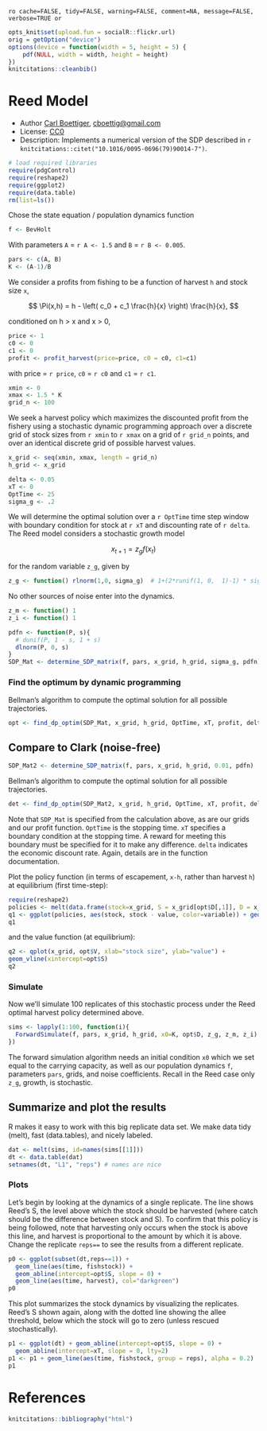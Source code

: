 `ro cache=FALSE, tidy=FALSE, warning=FALSE, comment=NA, message=FALSE, verbose=TRUE or`

``` r
opts_knit$set(upload.fun = socialR::flickr.url)
orig = getOption("device")
options(device = function(width = 5, height = 5) {
    pdf(NULL, width = width, height = height)
})
knitcitations::cleanbib()
````

# Reed Model

 * Author [Carl Boettiger](http://carlboettiger.info), <cboettig@gmail.com>
 * License: [CC0](http://creativecommons.org/publicdomain/zero/1.0/)
 * Description:  Implements a numerical version of the SDP described in `r knitcitations::citet("10.1016/0095-0696(79)90014-7")`.

``` r
# load required libraries
require(pdgControl)
require(reshape2)
require(ggplot2)
require(data.table)
rm(list=ls())
````


Chose the state equation / population dynamics function

``` r
f <- BevHolt 
````

With parameters `A` = `r A <- 1.5` and `B` = `r B <- 0.005`.

``` r
pars <- c(A, B)
K <- (A-1)/B
````

We consider a profits from fishing to be a function of harvest `h` and stock size `x`,  

<div> $$ \Pi(x,h) = h - \left( c_0  + c_1 \frac{h}{x} \right) \frac{h}{x}, $$ </div> 

conditioned on h > x and x > 0,

``` r
price <- 1
c0 <- 0
c1 <- 0
profit <- profit_harvest(price=price, c0 = c0, c1=c1) 
````

with price = `r price`, `c0` = `r c0` and `c1` = `r c1`. 


``` r
xmin <- 0
xmax <- 1.5 * K
grid_n <- 100
````

We seek a harvest policy which maximizes the discounted profit from the fishery using a stochastic dynamic programming approach over a discrete grid of stock sizes from `r xmin` to `r xmax` on a grid of `r grid_n` points, and over an identical discrete grid of possible harvest values.  


``` r
x_grid <- seq(xmin, xmax, length = grid_n)  
h_grid <- x_grid  
````


``` r
delta <- 0.05
xT <- 0
OptTime <- 25
sigma_g <- .2
````

We will determine the optimal solution over a `r OptTime` time step window with boundary condition for stock at `r xT` and discounting rate of `r delta`.  The Reed model considers a stochastic growth model 

<div> $$ x_{t+1} = z_g f(x_t) $$ </div> 

for the random variable `z_g`, given by 

``` r
z_g <- function() rlnorm(1,0, sigma_g)  # 1+(2*runif(1, 0,  1)-1) * sigma_g
````

No other sources of noise enter into the dynamics.  

``` r
z_m <- function() 1
z_i <- function() 1
````



``` r
pdfn <- function(P, s){
  # dunif(P, 1 - s, 1 + s)
  dlnorm(P, 0, s)
}
SDP_Mat <- determine_SDP_matrix(f, pars, x_grid, h_grid, sigma_g, pdfn)
````

### Find the optimum by dynamic programming

Bellman's algorithm to compute the optimal solution for all possible trajectories.

``` r
opt <- find_dp_optim(SDP_Mat, x_grid, h_grid, OptTime, xT, profit, delta, reward=0)
````


## Compare to Clark (noise-free)

``` r
SDP_Mat2 <- determine_SDP_matrix(f, pars, x_grid, h_grid, 0.01, pdfn)
````

Bellman's algorithm to compute the optimal solution for all possible trajectories.

``` r
det <- find_dp_optim(SDP_Mat2, x_grid, h_grid, OptTime, xT, profit, delta, reward=0)
````



Note that `SDP_Mat` is specified from the calculation above, as are our grids and our profit function. `OptTime` is the stopping time.  `xT` specifies a boundary condition at the stopping time. A reward for meeting this boundary must be specified for it to make any difference.  `delta` indicates the economic discount rate. Again, details are in the function documentation.   


Plot the policy function (in terms of escapement, `x-h`, rather than harvest `h`) at equilibrium (first time-step):

``` r
require(reshape2)
policies <- melt(data.frame(stock=x_grid, S = x_grid[opt$D[,1]], D = x_grid[det$D[,1]]), id="stock")
q1 <- ggplot(policies, aes(stock, stock - value, color=variable)) + geom_point() + xlab("stock size") + ylab("escapement") 
q1
````

and the value function (at equilibrium):

``` r
q2 <- qplot(x_grid, opt$V, xlab="stock size", ylab="value") + 
geom_vline(xintercept=opt$S)
q2
````





### Simulate 
Now we'll simulate 100 replicates of this stochastic process under the Reed optimal harvest policy determined above.

``` r
sims <- lapply(1:100, function(i){
  ForwardSimulate(f, pars, x_grid, h_grid, x0=K, opt$D, z_g, z_m, z_i)
})
````

The forward simulation algorithm needs an initial condition `x0` which we set equal to the carrying capacity, as well as our population dynamics `f`, parameters `pars`, grids, and noise coefficients.  Recall in the Reed case only `z_g`, growth, is stochastic.  


## Summarize and plot the results                                                   

R makes it easy to work with this big replicate data set.  We make data tidy (melt), fast (data.tables), and nicely labeled.

``` r
dat <- melt(sims, id=names(sims[[1]]))  
dt <- data.table(dat)
setnames(dt, "L1", "reps") # names are nice
````

### Plots 

Let's begin by looking at the dynamics of a single replicate. The line shows Reed's S, the level above which the stock should be harvested (where catch should be the difference between stock and S).  To confirm that this policy is being followed, note that harvesting only occurs when the stock is above this line, and harvest is proportional to the amount by which it is above.  Change the replicate `reps==` to see the results from a different replicate.  

``` r
p0 <- ggplot(subset(dt,reps==1)) +
  geom_line(aes(time, fishstock)) +
  geom_abline(intercept=opt$S, slope = 0) +
  geom_line(aes(time, harvest), col="darkgreen") 
p0
````


This plot summarizes the stock dynamics by visualizing the replicates. Reed's S shown again, along with the dotted line showing the allee threshold, below which the stock will go to zero (unless rescued stochastically). 

``` r
p1 <- ggplot(dt) + geom_abline(intercept=opt$S, slope = 0) + 
  geom_abline(intercept=xT, slope = 0, lty=2) 
p1 <- p1 + geom_line(aes(time, fishstock, group = reps), alpha = 0.2)
p1
````


# References

``` r
knitcitations::bibliography("html")
````



